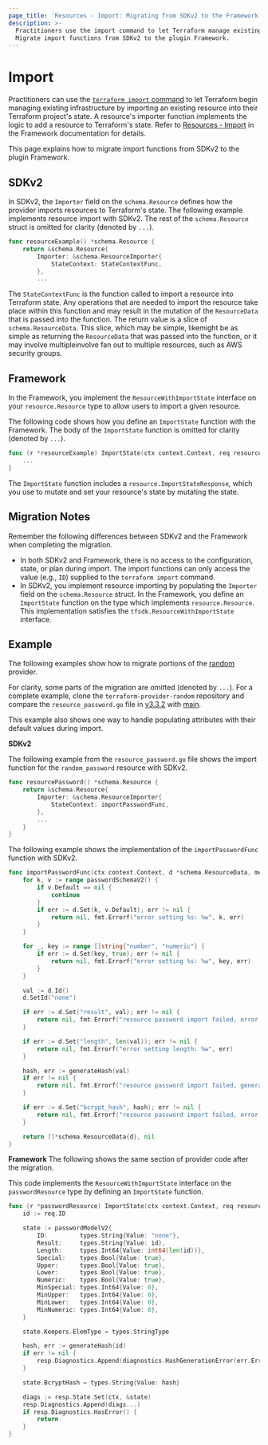 ```yaml
---
page_title: 'Resources - Import: Migrating from SDKv2 to the Framework'
description: >-
  Practitioners use the import command to let Terraform manage existing infrastructure resources.
  Migrate import functions from SDKv2 to the plugin Framework.
---
```


# Import

Practitioners can use the [`terraform import` command](https://www.terraform.io/cli/commands/import) to let Terraform
begin managing existing infrastructure by importing an existing resource into their Terraform project's state. A
resource's importer function implements the logic to add a resource to Terraform's state. Refer to
[Resources - Import](/plugin/framework/resources/import) in the Framework documentation for details.

This page explains how to migrate import functions from SDKv2 to the plugin Framework.

## SDKv2

In SDKv2, the `Importer` field on the `schema.Resource` defines how the provider imports resources to Terraform's
state. The following example implements resource import with SDKv2. The rest of the `schema.Resource` struct is omitted
for clarity (denoted by `...`).

```go
func resourceExample() *schema.Resource {
	return &schema.Resource{
		Importer: &schema.ResourceImporter{
			StateContext: StateContextFunc,
		},
		...
```

The `StateContextFunc` is the function called to import a resource into Terraform state. Any operations that
are needed to import the resource take place within this function and may result in the mutation of the `ResourceData`
that is passed into the function. The return value is a slice of `schema.ResourceData`. This slice, which may be simple, likemight be as simple as returning the `ResourceData` that was passed into the function, or it may involve multipleinvolve fan out to multiple resources, such as AWS security groups.

## Framework

In the Framework, you implement the `ResourceWithImportState` interface on your `resource.Resource` type to allow
users to import a given resource.

The following code shows how you define an `ImportState` function with the Framework. The body of the `ImportState`
function is omitted for clarity (denoted by `...`).

```go
func (r *resourceExample) ImportState(ctx context.Context, req resource.ImportStateRequest, resp *resource.ImportStateResponse) {
    ...
}
```

The `ImportState` function includes a `resource.ImportStateResponse`, which you use to mutate and set your resource's
state by mutating the state.

## Migration Notes

Remember the following differences between SDKv2 and the Framework when completing the migration.

- In both SDKv2 and Framework, there is no access to the configuration, state, or plan during import. The import
functions can only access the value (e.g., `ID`) supplied to the `terraform import` command.
- In SDKv2, you implement resource importing by populating the `Importer` field on the `schema.Resource` struct. In the
Framework, you define an `ImportState` function on the type which implements `resource.Resource`. This implementation
satisfies the `tfsdk.ResourceWithImportState` interface.

## Example

The following examples show how to migrate portions of the
[random](https://github.com/hashicorp/terraform-provider-random) provider.

For clarity, some parts of the migration are omitted (denoted by `...`). For a complete example, clone the
`terraform-provider-random` repository and compare the `resource_password.go` file in
[v3.3.2](https://github.com/hashicorp/terraform-provider-random/blob/v3.3.2/internal/provider/resource_password.go)
with [main](https://github.com/hashicorp/terraform-provider-random/blob/main/internal/provider/resource_password.go).

This example also shows one way to handle populating attributes with their default values during import.

**SDKv2**

The following example from the `resource_password.go` file shows the import function for the `random_password` resource
with SDKv2.

```go
func resourcePassword() *schema.Resource {
	return &schema.Resource{
		Importer: &schema.ResourceImporter{
			StateContext: importPasswordFunc,
		},
		...
	}
}
```

The following example shows the implementation of the `importPasswordFunc` function with SDKv2.

```go
func importPasswordFunc(ctx context.Context, d *schema.ResourceData, meta interface{}) ([]*schema.ResourceData, error) {
	for k, v := range passwordSchemaV2() {
		if v.Default == nil {
			continue
		}
		if err := d.Set(k, v.Default); err != nil {
			return nil, fmt.Errorf("error setting %s: %w", k, err)
		}
	}

	for _, key := range []string{"number", "numeric"} {
		if err := d.Set(key, true); err != nil {
			return nil, fmt.Errorf("error setting %s: %w", key, err)
		}
	}

	val := d.Id()
	d.SetId("none")

	if err := d.Set("result", val); err != nil {
		return nil, fmt.Errorf("resource password import failed, error setting result: %w", err)
	}

	if err := d.Set("length", len(val)); err != nil {
		return nil, fmt.Errorf("error setting length: %w", err)
	}

	hash, err := generateHash(val)
	if err != nil {
		return nil, fmt.Errorf("resource password import failed, generate hash error: %w", err)
	}

	if err := d.Set("bcrypt_hash", hash); err != nil {
		return nil, fmt.Errorf("resource password import failed, error setting bcrypt_hash: %w", err)
	}

	return []*schema.ResourceData{d}, nil
}
```

**Framework**
The following shows the same section of provider code after the migration.

This code implements the `ResourceWithImportState` interface on the `passwordResource` type by defining an `ImportState`
function.

```go
func (r *passwordResource) ImportState(ctx context.Context, req resource.ImportStateRequest, resp *resource.ImportStateResponse) {
	id := req.ID

	state := passwordModelV2{
		ID:         types.String{Value: "none"},
		Result:     types.String{Value: id},
		Length:     types.Int64{Value: int64(len(id))},
		Special:    types.Bool{Value: true},
		Upper:      types.Bool{Value: true},
		Lower:      types.Bool{Value: true},
		Numeric:    types.Bool{Value: true},
		MinSpecial: types.Int64{Value: 0},
		MinUpper:   types.Int64{Value: 0},
		MinLower:   types.Int64{Value: 0},
		MinNumeric: types.Int64{Value: 0},
	}

	state.Keepers.ElemType = types.StringType

	hash, err := generateHash(id)
	if err != nil {
		resp.Diagnostics.Append(diagnostics.HashGenerationError(err.Error())...)
	}

	state.BcryptHash = types.String{Value: hash}

	diags := resp.State.Set(ctx, &state)
	resp.Diagnostics.Append(diags...)
	if resp.Diagnostics.HasError() {
		return
	}
}
```
